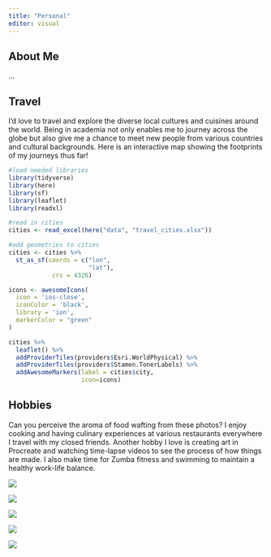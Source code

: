 ```yaml
---
title: "Personal"
editor: visual
---
```


::: panel-tabset
## About Me

...

## Travel

I'd love to travel and explore the diverse local cultures and cuisines around the world. Being in academia not only enables me to journey across the globe but also give me a chance to meet new people from various countries and cultural backgrounds. Here is an interactive map showing the footprints of my journeys thus far!

```r

#load needed libraries
library(tidyverse)
library(here)
library(sf)
library(leaflet)
library(readxl)

#read in cities
cities <- read_excel(here("data", "travel_cities.xlsx"))

#add geometries to cities
cities <- cities %>% 
  st_as_sf(coords = c("lon",
                      "lat"),
            crs = 4326)

icons <- awesomeIcons(
  icon = 'ios-close',
  iconColor = 'black',
  library = 'ion',
  markerColor = "green"
)

cities %>% 
  leaflet() %>% 
  addProviderTiles(providers$Esri.WorldPhysical) %>% 
  addProviderTiles(providers$Stamen.TonerLabels) %>% 
  addAwesomeMarkers(label = cities$city,
                    icon=icons)

```

## Hobbies

Can you perceive the aroma of food wafting from these photos? I enjoy cooking and having culinary experiences at various restaurants everywhere I travel with my closed friends. Another hobby I love is creating art in Procreate and watching time-lapse videos to see the process of how things are made. I also make time for Zumba fitness and swimming to maintain a healthy work-life balance.

::: {layout-ncol="2"}
![](image/DSC00188.JPG)

![](image/DSC08126.JPG)

![](image/IMG-2239.jpg)

![](image/IMG-3064.JPG)

![](image/DSC08130.JPG)
:::
:::
